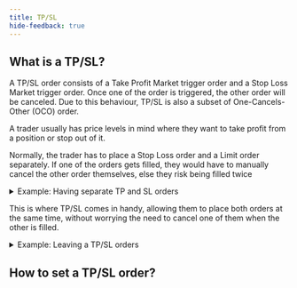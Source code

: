 ```yaml
---
title: TP/SL
hide-feedback: true
---
```

## What is a TP/SL?

A TP/SL order consists of a Take Profit Market trigger order and a Stop Loss Market trigger order. Once one of the order is triggered, the other order will be canceled. Due to this behaviour, TP/SL is also a subset of One-Cancels-Other (OCO) order.

A trader usually has price levels in mind where they want to take profit from a position or stop out of it.

Normally, the trader has to place a Stop Loss order and a Limit order separately. If one of the orders gets filled, they would have to manually cancel the other order themselves, else they risk being filled twice

<details>

<summary>Example: Having separate TP and SL orders</summary>

Trader currently has a Long position of 1 BTC @ $61,000 and wishes to Take profit at $62,000 and Stop loss at $60,000.

Trader has to place a Limit Sell Order of 1 BTC @ $62,000 and a Stop Loss order of 1 BTC @ $60,000 separately.

If his Limit Sell Order of 1 BTC @ $62,000 is filled, the Stop Loss order stays opened and the trader has to cancel it himself. He will then have no open BTC position left.

If he forgets to cancel that remaining Stop Loss order and it gets triggered and filled, then he would end up having short 1 BTC of position.

</details>

This is where TP/SL comes in handy, allowing them to place both orders at the same time, without worrying the need to cancel one of them when the other is filled.

<details>

<summary>Example: Leaving a TP/SL orders</summary>

Trader currently has a Long position of 1 BTC @ $61,000 and wishes to Take profit at $62,000 and Stop loss at $60,000.

Trader places a TP/SL order with a Take Profit of 1 BTC @ $62,000 and a Stop Loss of 1 BTC @ $60,000 in the same order.

If his Take Profit Order of 1 BTC @ $62,000 is filled, then the Stop Loss will be automatically be cancelled.

This makes sure that the trader will have no open BTC position left open.

</details>



## How to set a TP/SL order?
<Frame caption="In your Positions tab at the bottom of the page, look for the TP/SL column">
<img src="../../../../assets/Screenshot 2024-10-08 at 11.36.32 AM.png" alt=""/>
</Frame>
<Frame caption="Enter your Take Profit and Stop Loss levels">
<img src="../../../../assets/Screenshot 2024-10-08 at 11.39.07 AM.png" alt=""/>
</Frame>
<Frame caption="Your TP/SL orders are now visible in both the Positions tab TP/SL column and in Open Orders tab">
<img src="../../../../assets/Screenshot 2024-10-08 at 11.39.32 AM.png" alt=""/>
</Frame>
